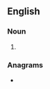 ==English==

===Noun===
{{head|en|noun plural form}}

# {{plural of|spondee|lang=en}}

===Anagrams===
* {{anagrams|en|a=deenopss|Snopesed|dopeness|snopesed}}